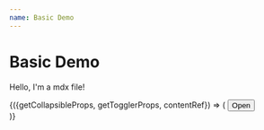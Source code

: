 ```yaml
---
name: Basic Demo
---
```



# Basic Demo

Hello, I'm a mdx file!

<Collapse>
  {({getCollapsibleProps, getTogglerProps, contentRef}) => (
    <React.Fragment>
      <button {...getTogglerProps()}>Open</button>
      <div
        {...getCollapsibleProps({
          style: {
            borderRadius: 3,
            border: '1px solid paleviolet',
            background: 'lightblue'
          }
        })}
      >
        <div
          style={{
            borderRadius: '50%',
            background: 'blue',
            height: '300px',
            width: '100%',
          }}
        />
      </div>
    </React.Fragment>
  )}
</Collapse>